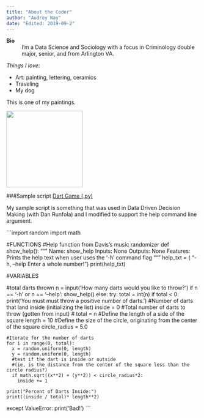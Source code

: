 ```yaml
---
title: "About the Coder"
author: "Audrey Way"
date: "Edited: 2019-09-2"
---
```

**Bio**
: I'm a Data Science and Sociology with a focus in Criminology double major, senior, and from Arlington VA.

*Things I love*:

-  Art: painting, lettering, ceramics
-  Traveling
-  My dog

This is one of my paintings.

![](https://lh3.googleusercontent.com/fs8ED_1QoQRRgqDm83lUYv0LAKoyqqPyM920avfo0eymwzX_ZC8ZgUtLamwbyjqM71KNfXMydaYtBxRogL0C6HzN3RZZU0DS3JbEXq3oBYDzNz5g8csdIFE6B4agqr63EHGLqLH-39WVGa5vKbEgV9RtUrHdzjjbl8trI-5tWgfLxpaxiSVTs7RraSxqkCOs_zhNVFoEf8Zj42IyWII2_qFLJmfDX238KX4H07FqXfS5aeb26vFliaD0GZN9gdPvoCkgrL00Kr-RPK6Y-Dyajo3rkK7mHLLeo-lQ7QPTd0kW3F59RXYhQH7clKae899vIz5gEIdooECJkGLA6gMnBV27LPYJ8k-JDbcTjn_kkXcm98Fk4pgeuyQgVBu9mdxrHT-P0hAAAxG85MNH95QBf1fnOyFSScfZSTEtT9o3XqGIYauxo7IhVaFLF_wOmfXOawy4ElV8c_yAbQ2oafzyfrdS6GZ_dtRQMZKJbE-6oETdwQRWCfAX5sVRHrVMttjyWkviJ8-YqMlJb1vKvCmnBsUoyWB5WxbaRbU7TcIh59e9XinHlN5Y5f6RIR0Muovk2q5eXT-nIT324NLHIiH_5QkVfL9tcB-OSLwep1DjwZK9D22lqeH3ICy416aHc2B44q8XyoCybF78YXf4z_PXX7KfWLoHNgQZSivDvgOtvzaIK_xs_il2Wf0FubcKGjPW3deZcPM7aCNraDYcQiddurq8L_HijXxRNPAeuxVJB6Pg2h2mbQ=w870-h869-no){width=200 height=200}

###Sample script
[Dart Game (.py)](scripts/darts.py)

My sample script is something that was used in Data Driven Decision Making (with Dan Runfola) and I modified to support the help command line argument.

```import random
import math

#FUNCTIONS
#Help function from Davis's music randomizer
def show_help():
    """
    Name:     show_help
    Inputs:   None
    Outputs:  None
    Features: Prints the help text when user uses the '-h' command flag
    """
    help_txt = ( "-h, --help   Enter a whole number!\n")
    print(help_txt)

#VARIABLES

#total darts thrown
n = input('How many darts would you like to throw?')
if n == '-h' or n == '--help':
  show_help()
else:
  try:
    total = int(n)
    if total < 0:
      print('You must must throw a positive number of darts.')
    #Number of darts that land inside (initializing the list)
    inside = 0
    #Total number of darts to throw (gotten from input)
    # total = n
    #Define the length of a side of the square
    length = 10
    #Define the size of the circle, originating from the center of the square
    circle_radius = 5.0

    #Iterate for the number of darts
    for i in range(0, total):
      x = random.uniform(0, length)
      y = random.uniform(0, length)
      #test if the dart is inside or outside
      #(ie, is the distance from the center of the square less than the circle radius?)
      if math.sqrt((x**2) + (y**2)) < circle_radius*2:
        inside += 1

    print("Percent of Darts Inside:")
    print((inside / total)* length**2)

  except ValueError:
    print('Bad!') ```
